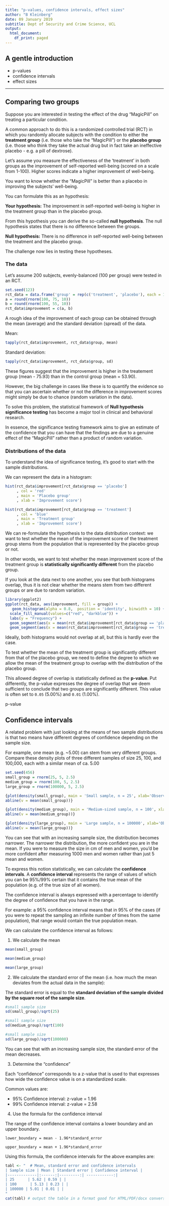 ```yaml
---
title: "p-values, confidence intervals, effect sizes"
author: "B Kleinberg"
date: 09 January 2019
subtitle: Dept of Security and Crime Science, UCL
output:
  html_document:
    df_print: paged
---
```


## A gentle introduction

- p-values
- confidence intervals
- effect sizes

---

## Comparing two groups

Suppose you are interested in testing the effect of the drug "MagicPill" on treating a particular condition. 

A common approach to do this is a randomized controlled trial (RCT) in which you randomly allocate subjects with the condition to either the **treatment group** (i.e. those who take the "MagicPill") or the **placebo group** (i.e. those who think they take the actual drug but in fact take an ineffective placebo - e.g. a pill of dextrose).

Let's assume you measure the effectiveness of the 'treatment' in both groups as the improvement of self-reported well-being (scored on a scale from 1-100). Higher scores indicate a higher improvement of well-being.

You want to know whether the "MagicPill" is better than a placebo in improving the subjects' well-being.

You can formulate this as an hypothesis:

**Your hypothesis:** The improvement in self-reported well-being is higher in the treatment group than in the placebo group.

From this hypothesis you can derive the so-called **null hypothesis**. The null hypothesis states that there is no difference between the groups.

**Null hypothesis:** There is no difference in self-reported well-being between the treatment and the placebo group.

The challenge now lies in testing these hypotheses.

### The data

Let's assume 200 subjects, evenly-balanced (100 per group) were tested in an RCT.

```r
set.seed(123)
rct_data = data.frame('group' = rep(c('treatment', 'placebo'), each = 100))
a = round(rnorm(100, 75, 10))
b = round(rnorm(100, 55, 10))
rct_data$improvement = c(a, b)
```

A rough idea of the improvement of each group can be obtained through the mean (average) and the standard deviation (spread) of the data.

Mean: 
```r
tapply(rct_data$improvement, rct_data$group, mean)
```


Standard deviation: 
```r
tapply(rct_data$improvement, rct_data$group, sd)
```

These figures suggest that the improvement is higher in the treatement group (mean - 75.93) than in the control group (mean = 53.90).

However, the big challenge in cases like these is to quantify the evidence so that you can ascertain whether or not the difference in improvement scores might simply be due to chance (random variation in the data).

To solve this problem, the statistical framework of **Null hypothesis significance testing** has become a major tool in clinical and behavioral research.

In essence, the significance testing framework aims to give an estimate of the confidence that you can have that the findings are due to a genuine effect of the "MagicPill" rather than a product of random variation.

### Distributions of the data

To understand the idea of significance testing, it's good to start with the sample distributions.

We can represent the data in a histogram:

```r
hist(rct_data$improvement[rct_data$group == 'placebo']
     , col = 'red'
     , main = 'Placebo group'
     , xlab = 'Improvement score')
```


```r
hist(rct_data$improvement[rct_data$group == 'treatment']
     , col = 'blue'
     , main = 'Treatment group'
     , xlab = 'Improvement score')
```

We can re-formulate the hypothesis to the data distribution context: we want to test whether the mean of the improvement score of the treatment group stems from the population that is represented by the placebo group or not.

In other words, we want to test whether the mean improvement score of the treatment group is **statistically significantly different** from the placebo group.


If you look at the data next to one another, you see that both histograms overlap, thus it is not clear whether the means stem from two different groups or are due to random variation.

```r
library(ggplot2)
ggplot(rct_data, aes(improvement, fill = group)) + 
   geom_histogram(alpha = 0.8,  position = 'identity', binwidth = 10) +
  scale_fill_manual(values=c("red", "darkblue")) +
  labs(y = "Frequency") +
  geom_segment(aes(x = mean(rct_data$improvement[rct_data$group == 'placebo']), y = 0, xend = mean(rct_data$improvement[rct_data$group == 'placebo']), yend = 40)) +
  geom_segment(aes(x = mean(rct_data$improvement[rct_data$group == 'treatment']), y = 0, xend = mean(rct_data$improvement[rct_data$group == 'treatment']), yend = 40))
```

Ideally, both histograms would not overlap at all, but this is hardly ever the case.

To test whether the mean of the treatment group is significantly different from that of the placebo group, we need to define the degree to which we allow the mean of the treatment group to overlap with the distribution of the placebo group.

This allowed degree of overlap is statistically defined as the **p-value**. Put differently, the p-value expresses the degree of overlap that we deem sufficient to conclude that two groups are significantly different. This value is often set to `0.05` (5.00%) and `0.01` (1.00%).


p-value

## Confidence intervals

A related problem with just looking at the means of two sample distributions is that two means have different degrees of confidence depending on the sample size.

For example, one mean (e.g. ~5.00) can stem from very different groups. Compare these density plots of three different samples of size 25, 100, and 100,000, each with a similar mean of ca. 5.00

```r
set.seed(456)
small_group = rnorm(25, 5, 2.5)
medium_group = rnorm(100, 5, 2.5)
large_group = rnorm(100000, 5, 2.5)
```

```r
{plot(density(small_group), main = 'Small sample, n = 25', xlab='Observed values')
abline(v = mean(small_group))}
```

```r
{plot(density(medium_group), main = 'Medium-sized sample, n = 100', xlab='Observed values')
abline(v = mean(medium_group))}
```

```r
{plot(density(large_group), main = 'Large sample, n = 100000', xlab='Observed values')
abline(v = mean(large_group))}
```

You can see that with an increasing sample size, the distribution becomes narrower. The narrower the distribution, the more confident you are in the mean. If you were to measure the size in cm of men and women, you'd be more confident after measuring 1000 men and women rather than just 5 mean and women.

To express this notion statistically, we can calculate the **confidence intervals**. A **confidence interval** represents the range of values of which you can be 95%/99% certain that it contains the true mean of the population (e.g. of the true size of all women).

The confidence interval is always expressed with a percentage to identify the degree of confidence that you have in the range.

For example: a 95% confidence interval means that in 95% of the cases (if you were to repeat the sampling an infinite number of times from the same population), that range would contain the true population mean.

We can calculate the confidence interval as follows:

1. We calculate the mean

```r
mean(small_group)
```

```r
mean(medium_group)
```

```r
mean(large_group)
```

2. We calculate the standard error of the mean (i.e. how much the mean deviates from the actual data in the sample):

The standard error is equal to the **standard deviation of the sample divided by the square root of the sample size**.

```r
#small sample size
sd(small_group)/sqrt(25)
```

```r
#small sample size
sd(medium_group)/sqrt(100)
```

```r
#small sample size
sd(large_group)/sqrt(100000)
```

You can see that with an increasing sample size, the standard error of the mean decreases.

3. Determine the "confidence"

Each "confidence" corresponds to a z-value that is used to that expresses how wide the confidence value is on a standardized scale.

Common values are:

- 95% Confidence interval: z-value = 1.96
- 99% Confidence interval: z-value = 2.58

4. Use the formula for the confidence interval

The range of the confidence interval contains a lower boundary and an upper boundary. 

`lower_boundary = mean - 1.96*standard_error`

`upper_boundary = mean + 1.96*standard_error`


Using this formula, the confidence intervals for the above examples are:

```r
tabl <- "  # Mean, standard error and confidence intervals
| Sample size | Mean | Standard error | Confidence interval |
|-------------|:------:|---------:| ------------:|
| 25      | 5.62 | 0.59 | |
| 100      | 5.13 | 0.23 | |
| 100000 | 5.01 | 0.01 | |
"
cat(tabl) # output the table in a format good for HTML/PDF/docx conversion
```


